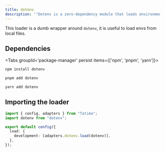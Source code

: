 ```yaml
---
title: dotenv
description: '"Dotenv is a zero-dependency module that loads environment variables from a .env file into process.env"'
---
```


This loader is a dumb wrapper around `dotenv`, it is useful to load envs from local files.

## Dependencies

<Tabs groupId='package-manager' persist items={['npm', 'pnpm', 'yarn']}>

```bash tab="npm"
npm install dotenv
```

```bash tab="pnpm"
pnpm add dotenv
```

```bash tab="yarn"
yarn add dotenv
```

</Tabs>

## Importing the loader

```ts title="env.config.ts"
import { config, adapters } from "fatima";
import dotenv from "dotenv";

export default config({
  load: {
    development: [adapters.dotenv.load(dotenv)],
  },
});
```
